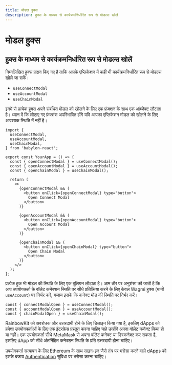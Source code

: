 ```yaml
---
title: मोडल हुक्स
description: हुक्स के माध्यम से कार्यक्रमनिर्धारित रूप से मोडल्स खोलें
---
```


# मोडल हुक्स

## हुक्स के माध्यम से कार्यक्रमनिर्धारित रूप से मोडल्स खोलें

निम्नलिखित हुक्स प्रदान किए गए हैं ताकि आपके एप्लिकेशन में कहीं भी कार्यक्रमनिर्धारित रूप से मोडल्स खोले जा सकें।

- `useConnectModal`
- `useAccountModal`
- `useChainModal`

इनमें से प्रत्येक हुक्स अपने संबंधित मोडल को खोलने के लिए एक फ़ंक्शन के साथ एक ऑब्जेक्ट लौटाता है। ध्यान दें कि लौटाए गए फ़ंक्शंस अपरिभाषित होंगे यदि आपका एप्लिकेशन मोडल को खोलने के लिए आवश्यक स्थिति में नहीं है।

```tsx
import {
  useConnectModal,
  useAccountModal,
  useChainModal,
} from 'babylon-react';

export const YourApp = () => {
  const { openConnectModal } = useConnectModal();
  const { openAccountModal } = useAccountModal();
  const { openChainModal } = useChainModal();

  return (
    <>
      {openConnectModal && (
        <button onClick={openConnectModal} type="button">
          Open Connect Modal
        </button>
      )}

      {openAccountModal && (
        <button onClick={openAccountModal} type="button">
          Open Account Modal
        </button>
      )}

      {openChainModal && (
        <button onClick={openChainModal} type="button">
          Open Chain Modal
        </button>
      )}
    </>
  );
};
```

प्रत्येक हुक भी मोडल की स्थिति के लिए एक बूलियन लौटाता है। आम तौर पर अनुशंसा की जाती है कि आप उपयोगकर्ता के वॉलेट कनेक्शन स्थिति पर सीधे प्रतिक्रिया करने के लिए केवल Wagmi हुक्स (यानी `useAccount`) पर निर्भर करें, बजाय इसके कि कनेक्ट मोड की स्थिति पर निर्भर करें।

```tsx
const { connectModalOpen } = useConnectModal();
const { accountModalOpen } = useAccountModal();
const { chainModalOpen } = useChainModal();
```

RainbowKit को अवरोधक और उत्तरदायी होने के लिए डिज़ाइन किया गया है, इसलिए dApps को हमेशा उपयोगकर्ताओं के लिए एक इंटरफ़ेस प्रस्तुत करना चाहिए चाहे उन्होंने अपना वॉलेट कनेक्ट किया हो या नहीं। एक उपयोगकर्ता सीधे MetaMask से अपना वॉलेट कनेक्ट या डिस्कनेक्ट कर सकता है, इसलिए dApp को सीधे अंतर्निहित कनेक्शन स्थिति के प्रति उत्तरदायी होना चाहिए।

उपयोगकर्ता सत्यापन के लिए Ethereum के साथ साइन-इन जैसे तंत्र पर भरोसा करने वाले dApps को इसके बजाय [Authentication](/docs/authentication) सुविधा पर भरोसा करना चाहिए।
